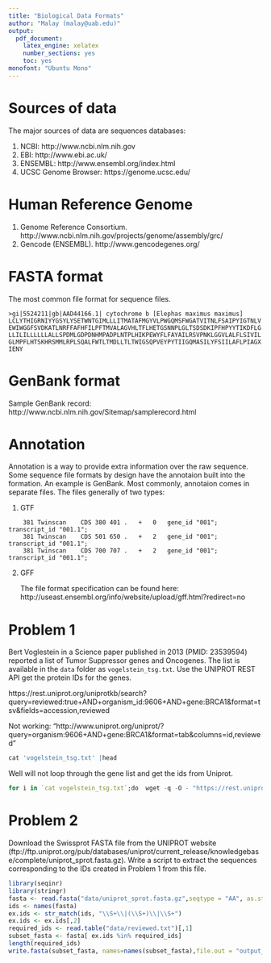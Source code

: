 ```yaml
---
title: "Biological Data Formats"
author: "Malay (malay@uab.edu)"
output: 
  pdf_document: 
    latex_engine: xelatex
    number_sections: yes
    toc: yes
monofont: "Ubuntu Mono"
---
```


# Sources of data

The major sources of data are sequences databases:

1. NCBI: http://www.ncbi.nlm.nih.gov
2. EBI: http://www.ebi.ac.uk/
3. ENSEMBL: http://www.ensembl.org/index.html
4. UCSC Genome Browser: https://genome.ucsc.edu/



# Human Reference Genome

1. Genome Reference Consortium. http://www.ncbi.nlm.nih.gov/projects/genome/assembly/grc/
2. Gencode (ENSEMBL). http://www.gencodegenes.org/ 



# FASTA format

The most common file format for sequence files. 

```
>gi|5524211|gb|AAD44166.1| cytochrome b [Elephas maximus maximus]
LCLYTHIGRNIYYGSYLYSETWNTGIMLLLITMATAFMGYVLPWGQMSFWGATVITNLFSAIPYIGTNLV
EWIWGGFSVDKATLNRFFAFHFILPFTMVALAGVHLTFLHETGSNNPLGLTSDSDKIPFHPYYTIKDFLG
LLILILLLLLLALLSPDMLGDPDNHMPADPLNTPLHIKPEWYFLFAYAILRSVPNKLGGVLALFLSIVIL
GLMPFLHTSKHRSMMLRPLSQALFWTLTMDLLTLTWIGSQPVEYPYTIIGQMASILYFSIILAFLPIAGX
IENY
```



# GenBank format

Sample GenBank record: 
http://www.ncbi.nlm.nih.gov/Sitemap/samplerecord.html



# Annotation

Annotation is a way to provide extra information over the raw sequence. Some sequence file formats by design have the annotaion built into the formation. An example is GenBank. Most commonly, annotaion comes in separate files. The files generally of two types:

1. GTF 

``` 
	381 Twinscan	CDS	380	401	.	+	0	gene_id "001"; transcript_id "001.1";
	381 Twinscan	CDS	501	650	.	+	2	gene_id "001"; transcript_id "001.1";
	381	Twinscan	CDS	700	707	.	+	2	gene_id "001"; transcript_id "001.1";
```

2. GFF

	The file format specification can be found here: 		http://useast.ensembl.org/info/website/upload/gff.html?redirect=no
	


# Problem 1
Bert Voglestein in a Science paper published in 2013 (PMID: 23539594) reported a list of Tumor Suppressor genes and Oncogenes. The list is available in the `data` folder as `vogelstein_tsg.txt`. Use the UNIPROT REST API get the protein IDs for the genes. 

https://rest.uniprot.org/uniprotkb/search?query=reviewed:true+AND+organism_id:9606+AND+gene:BRCA1&format=tsv&fields=accession,reviewed

Not working: "http://www.uniprot.org/uniprot/?query=organism:9606+AND+gene:BRCA1&format=tab&columns=id,reviewed"

```r
cat 'vogelstein_tsg.txt' |head
```

Well will not loop through the gene list and get the ids from Uniprot.

```r
for i in `cat vogelstein_tsg.txt`;do  wget -q -O - "https://rest.uniprot.org/uniprotkb/search?query=reviewed:true+AND+organism_id:9606+AND+gene:$i&format=tsv&fields=accession" | grep -v Entry; done >reviewed.txt
```


# Problem 2
Download the Swissprot FASTA file from the UNIPROT website (ftp://ftp.uniprot.org/pub/databases/uniprot/current_release/knowledgebase/complete/uniprot_sprot.fasta.gz). Write a script to extract the sequences corresponding to the IDs created in Problem 1 from this file. 

```r
library(seqinr)
library(stringr)
fasta <- read.fasta("data/uniprot_sprot.fasta.gz",seqtype = "AA", as.string = T)
ids <- names(fasta)
ex.ids <- str_match(ids, "\\S+\\|(\\S+)\\|\\S+")
ex.ids <- ex.ids[,2]
required_ids <- read.table("data/reviewed.txt")[,1]
subset_fasta <- fasta[ ex.ids %in% required_ids]
length(required_ids)
write.fasta(subset_fasta, names=names(subset_fasta),file.out = "output_file.faa" )
```

